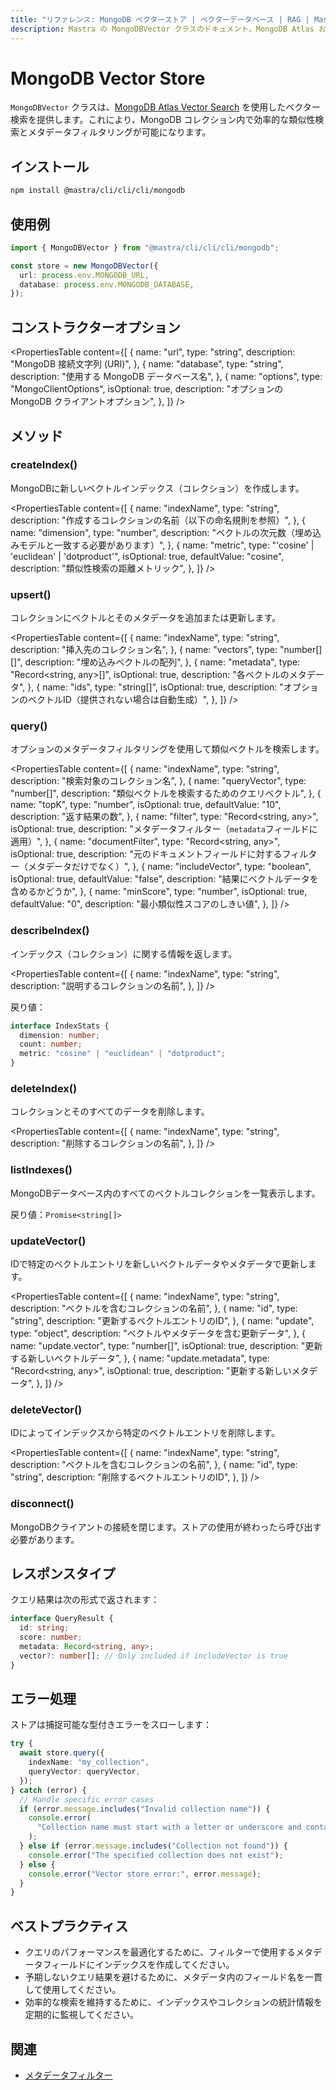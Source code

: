 ```yaml
---
title: "リファレンス: MongoDB ベクターストア | ベクターデータベース | RAG | Mastra ドキュメント"
description: Mastra の MongoDBVector クラスのドキュメント。MongoDB Atlas および Atlas Vector Search を使用したベクター検索を提供します。
---
```


# MongoDB Vector Store

`MongoDBVector` クラスは、[MongoDB Atlas Vector Search](https://www.mongodb.com/docs/atlas/atlas-vector-search/) を使用したベクター検索を提供します。これにより、MongoDB コレクション内で効率的な類似性検索とメタデータフィルタリングが可能になります。

## インストール

```bash copy
npm install @mastra/cli/cli/cli/mongodb
```

## 使用例

```typescript copy showLineNumbers
import { MongoDBVector } from "@mastra/cli/cli/cli/mongodb";

const store = new MongoDBVector({
  url: process.env.MONGODB_URL,
  database: process.env.MONGODB_DATABASE,
});
```

## コンストラクターオプション

<PropertiesTable
  content={[
    {
      name: "url",
      type: "string",
      description: "MongoDB 接続文字列 (URI)",
    },
    {
      name: "database",
      type: "string",
      description: "使用する MongoDB データベース名",
    },
    {
      name: "options",
      type: "MongoClientOptions",
      isOptional: true,
      description: "オプションの MongoDB クライアントオプション",
    },
  ]}
/>

## メソッド

### createIndex()

MongoDBに新しいベクトルインデックス（コレクション）を作成します。

<PropertiesTable
  content={[
    {
      name: "indexName",
      type: "string",
      description: "作成するコレクションの名前（以下の命名規則を参照）",
    },
    {
      name: "dimension",
      type: "number",
      description: "ベクトルの次元数（埋め込みモデルと一致する必要があります）",
    },
    {
      name: "metric",
      type: "'cosine' | 'euclidean' | 'dotproduct'",
      isOptional: true,
      defaultValue: "cosine",
      description: "類似性検索の距離メトリック",
    },
  ]}
/>

### upsert()

コレクションにベクトルとそのメタデータを追加または更新します。

<PropertiesTable
  content={[
    {
      name: "indexName",
      type: "string",
      description: "挿入先のコレクション名",
    },
    {
      name: "vectors",
      type: "number[][]",
      description: "埋め込みベクトルの配列",
    },
    {
      name: "metadata",
      type: "Record<string, any>[]",
      isOptional: true,
      description: "各ベクトルのメタデータ",
    },
    {
      name: "ids",
      type: "string[]",
      isOptional: true,
      description: "オプションのベクトルID（提供されない場合は自動生成）",
    },
  ]}
/>

### query()

オプションのメタデータフィルタリングを使用して類似ベクトルを検索します。

<PropertiesTable
  content={[
    {
      name: "indexName",
      type: "string",
      description: "検索対象のコレクション名",
    },
    {
      name: "queryVector",
      type: "number[]",
      description: "類似ベクトルを検索するためのクエリベクトル",
    },
    {
      name: "topK",
      type: "number",
      isOptional: true,
      defaultValue: "10",
      description: "返す結果の数",
    },
    {
      name: "filter",
      type: "Record<string, any>",
      isOptional: true,
      description: "メタデータフィルター（`metadata`フィールドに適用）",
    },
    {
      name: "documentFilter",
      type: "Record<string, any>",
      isOptional: true,
      description:
        "元のドキュメントフィールドに対するフィルター（メタデータだけでなく）",
    },
    {
      name: "includeVector",
      type: "boolean",
      isOptional: true,
      defaultValue: "false",
      description: "結果にベクトルデータを含めるかどうか",
    },
    {
      name: "minScore",
      type: "number",
      isOptional: true,
      defaultValue: "0",
      description: "最小類似性スコアのしきい値",
    },
  ]}
/>

### describeIndex()

インデックス（コレクション）に関する情報を返します。

<PropertiesTable
  content={[
    {
      name: "indexName",
      type: "string",
      description: "説明するコレクションの名前",
    },
  ]}
/>

戻り値：

```typescript copy
interface IndexStats {
  dimension: number;
  count: number;
  metric: "cosine" | "euclidean" | "dotproduct";
}
```

### deleteIndex()

コレクションとそのすべてのデータを削除します。

<PropertiesTable
  content={[
    {
      name: "indexName",
      type: "string",
      description: "削除するコレクションの名前",
    },
  ]}
/>

### listIndexes()

MongoDBデータベース内のすべてのベクトルコレクションを一覧表示します。

戻り値：`Promise<string[]>`

### updateVector()

IDで特定のベクトルエントリを新しいベクトルデータやメタデータで更新します。

<PropertiesTable
  content={[
    {
      name: "indexName",
      type: "string",
      description: "ベクトルを含むコレクションの名前",
    },
    {
      name: "id",
      type: "string",
      description: "更新するベクトルエントリのID",
    },
    {
      name: "update",
      type: "object",
      description: "ベクトルやメタデータを含む更新データ",
    },
    {
      name: "update.vector",
      type: "number[]",
      isOptional: true,
      description: "更新する新しいベクトルデータ",
    },
    {
      name: "update.metadata",
      type: "Record<string, any>",
      isOptional: true,
      description: "更新する新しいメタデータ",
    },
  ]}
/>

### deleteVector()

IDによってインデックスから特定のベクトルエントリを削除します。

<PropertiesTable
  content={[
    {
      name: "indexName",
      type: "string",
      description: "ベクトルを含むコレクションの名前",
    },
    {
      name: "id",
      type: "string",
      description: "削除するベクトルエントリのID",
    },
  ]}
/>

### disconnect()

MongoDBクライアントの接続を閉じます。ストアの使用が終わったら呼び出す必要があります。

## レスポンスタイプ

クエリ結果は次の形式で返されます：

```typescript copy
interface QueryResult {
  id: string;
  score: number;
  metadata: Record<string, any>;
  vector?: number[]; // Only included if includeVector is true
}
```

## エラー処理

ストアは捕捉可能な型付きエラーをスローします：

```typescript copy
try {
  await store.query({
    indexName: "my_collection",
    queryVector: queryVector,
  });
} catch (error) {
  // Handle specific error cases
  if (error.message.includes("Invalid collection name")) {
    console.error(
      "Collection name must start with a letter or underscore and contain only valid characters.",
    );
  } else if (error.message.includes("Collection not found")) {
    console.error("The specified collection does not exist");
  } else {
    console.error("Vector store error:", error.message);
  }
}
```

## ベストプラクティス

- クエリのパフォーマンスを最適化するために、フィルターで使用するメタデータフィールドにインデックスを作成してください。
- 予期しないクエリ結果を避けるために、メタデータ内のフィールド名を一貫して使用してください。
- 効率的な検索を維持するために、インデックスやコレクションの統計情報を定期的に監視してください。

## 関連

- [メタデータフィルター](./metadata-filters)
